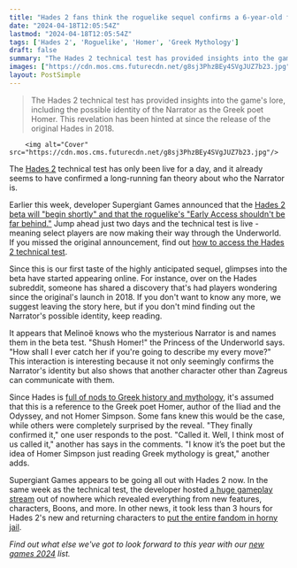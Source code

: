 ```yaml
---
title: "Hades 2 fans think the roguelike sequel confirms a 6-year-old fan theory about the mysterious narrator's identity, in an easter egg 2,000 years in the making"
date: "2024-04-18T12:05:54Z"
lastmod: "2024-04-18T12:05:54Z"
tags: ['Hades 2', 'Roguelike', 'Homer', 'Greek Mythology']
draft: false
summary: "The Hades 2 technical test has provided insights into the game's lore, including the possible identity of the Narrator as the Greek poet Homer. This revelation has been hinted at since the release of the original Hades in 2018."
images: ["https://cdn.mos.cms.futurecdn.net/g8sj3PhzBEy4SVgJUZ7b23.jpg"]
layout: PostSimple
---
```

> The Hades 2 technical test has provided insights into the game's lore, including the possible identity of the Narrator as the Greek poet Homer. This revelation has been hinted at since the release of the original Hades in 2018.


        <img alt="Cover" src="https://cdn.mos.cms.futurecdn.net/g8sj3PhzBEy4SVgJUZ7b23.jpg"/>
        
The [<u>Hades 2</u>](https://www.gamesradar.com/hades-2-guide/#:~:text=Also%20set%20in%20and%20around,now%20wages%20war%20on%20Olympus.) technical test has only been live for a day, and it already seems to have confirmed a long-running fan theory about who the Narrator is. 

Earlier this week, developer Supergiant Games announced that the [<u>Hades 2 beta will "begin shortly" and that the roguelike's "Early Access shouldn't be far behind."</u>](https://www.gamesradar.com/hades-2-beta-will-begin-shortly-sign-ups-are-already-live-and-the-roguelikes-early-access-shouldnt-be-far-behind/) Jump ahead just two days and the technical test is live - meaning select players are now making their way through the Underworld. If you missed the original announcement, find out [<u>how to access the Hades 2 technical test</u>](https://www.gamesradar.com/hades-2-technical-test-sign-up-access/). 

Since this is our first taste of the highly anticipated sequel, glimpses into the beta have started appearing online. For instance, over on the Hades subreddit, someone has shared a discovery that's had players wondering since the original's launch in 2018. If you don't want to know any more, we suggest leaving the story here, but if you don't mind finding out the Narrator's possible identity, keep reading. 

It appears that Melinoë knows who the mysterious Narrator is and names them in the beta test. "Shush Homer!" the Princess of the Underworld says. "How shall I ever catch her if you're going to describe my every move?" This interaction is interesting because it not only seemingly confirms the Narrator's identity but also shows that another character other than Zagreus can communicate with them.

Since Hades is [full of nods to Greek history and mythology](https://www.gamesradar.com/hades-2-fan-reveals-the-greek-myths-that-likely-inspired-the-trailer/), it's assumed that this is a reference to the Greek poet Homer, author of the Iliad and the Odyssey, and not Homer Simpson. Some fans knew this would be the case, while others were completely surprised by the reveal. "They finally confirmed it," one user responds to the post. "Called it. Well, I think most of us called it," another has says in the comments. "I know it’s the poet but the idea of Homer Simpson just reading Greek mythology is great," another adds.  

Supergiant Games appears to be going all out with Hades 2 now. In the same week as the technical test, the developer hosted [<u>a huge gameplay stream</u>](https://www.gamesradar.com/hades-2-gets-a-huge-gameplay-stream-out-of-nowhere-devs-reveal-new-features-characters-boons-and-more-in-the-roguelike-sequel-ahead-of-its-technical-test/) out of nowhere which revealed everything from new features, characters, Boons, and more. In other news, it took less than 3 hours for Hades 2's new and returning characters to [<u>put the entire fandom in horny jail</u>](https://www.gamesradar.com/in-less-than-3-hours-hades-2s-new-and-returning-characters-have-already-put-the-entire-fandom-in-horny-jail/).

*Find out what else we've got to look forward to this year with our *[<u><em>new games 2024</em></u>](https://www.gamesradar.com/video-game-release-dates/)* list.*
        